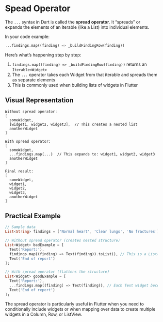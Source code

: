 # Spead Operator


The `...` syntax in Dart is called the **spread operator**. It "spreads" or expands the elements of an iterable (like a List) into individual elements.

In your code example:

```dart
...findings.map((finding) => _buildFindingRow(finding))
```

Here's what's happening step by step:

1. `findings.map((finding) => _buildFindingRow(finding))` returns an `Iterable<Widget>`
2. The `...` operator takes each Widget from that iterable and spreads them as separate elements
3. This is commonly used when building lists of widgets in Flutter

## Visual Representation

```
Without spread operator:
[
  someWidget,
  [widget1, widget2, widget3],  // This creates a nested list
  anotherWidget
]

With spread operator:
[
  someWidget,
  ...findings.map(...)  // This expands to: widget1, widget2, widget3
  anotherWidget
]

Final result:
[
  someWidget,
  widget1,
  widget2, 
  widget3,
  anotherWidget
]
```

## Practical Example

```dart
// Sample data
List<String> findings = ['Normal heart', 'Clear lungs', 'No fractures'];

// Without spread operator (creates nested structure)
List<Widget> badExample = [
  Text('Report:'),
  findings.map((finding) => Text(finding)).toList(), // This is a List<Widget> inside the main list
  Text('End of report')
];

// With spread operator (flattens the structure)
List<Widget> goodExample = [
  Text('Report:'),
  ...findings.map((finding) => Text(finding)), // Each Text widget becomes a separate element
  Text('End of report')
];
```

The spread operator is particularly useful in Flutter when you need to conditionally include widgets or when mapping over data to create multiple widgets in a Column, Row, or ListView.